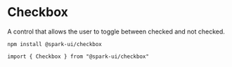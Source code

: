 


<Meta title="Components/Forms/Checkbox" component={Checkbox} />

# Checkbox

A control that allows the user to toggle between checked and not checked.

<StoryHeading label="Install" />

```
npm install @spark-ui/checkbox
```

<StoryHeading label="Import" />

```
import { Checkbox } from "@spark-ui/checkbox"
```

<StoryHeading label="Props" />

<ArgsTable of={Checkbox} />

<StoryHeading label="Usage" />
<Story name="Usage" story={stories.Default} />

<StoryHeading label="Disabled" />
<Story name="Disabled" story={stories.Disabled} />

<StoryHeading label="DefaultChecked" />
<Story name="DefaultChecked" story={stories.DefaultChecked} />

<StoryHeading label="Colors" />
<Story name="Variants/Colors" story={stories.Colors} />
